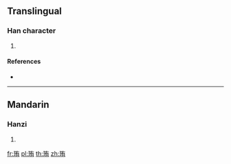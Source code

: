 ==Translingual==

===Han character===
{{Han char|rn=96|rad=玉|as=06|sn=10|four=14127|canj=MGKB}}

# {{defn|Han|sort=玉06}}

====References====
* {{Han ref|kx=0730.230|dkj=20949|dj=1142.080|hdz=21110.060|uh=73DB|ud=29659|bh=D2B5|bd=53941}}

----

==Mandarin==

===Hanzi===
{{cmn-hanzi|pin=[[xiù]] ([[xiu4]])|wg=hsiu<sup>4</sup>}}

# {{defn|lang=cmn|sort=玉06}}

[[fr:珛]]
[[pl:珛]]
[[th:珛]]
[[zh:珛]]